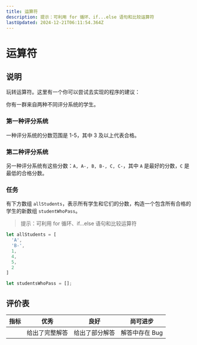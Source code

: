```yaml
---
title: 运算符
description: 提示：可利用 for 循环、if...else 语句和比较运算符
lastUpdated: 2024-12-21T06:11:54.364Z
---
```


# 运算符

## 说明

玩转运算符。这里有一个你可以尝试去实现的程序的建议：

你有一群来自两种不同评分系统的学生。

### 第一种评分系统

一种评分系统的分数范围是 1-5，其中 3 及以上代表合格。

### 第二种评分系统

另一种评分系统有这些分数：`A, A-, B, B-, C, C-`，其中 `A` 是最好的分数，`C` 是最低的合格分数。

### 任务

有下方数组 `allStudents`，表示所有学生和它们的分数，构造一个包含所有合格的学生的新数组 `studentWhoPass`。

> 提示：可利用 for 循环、if...else 语句和比较运算符

```javascript
let allStudents = [
  'A',
  'B-',
  1,
  4,
  5,
  2
]

let studentsWhoPass = [];
```

## 评价表

| 指标 | 优秀 | 良好 | 尚可进步 |
| --- | --- | --- | --- |
| | 给出了完整解答 | 给出了部分解答 | 解答中存在 Bug |

